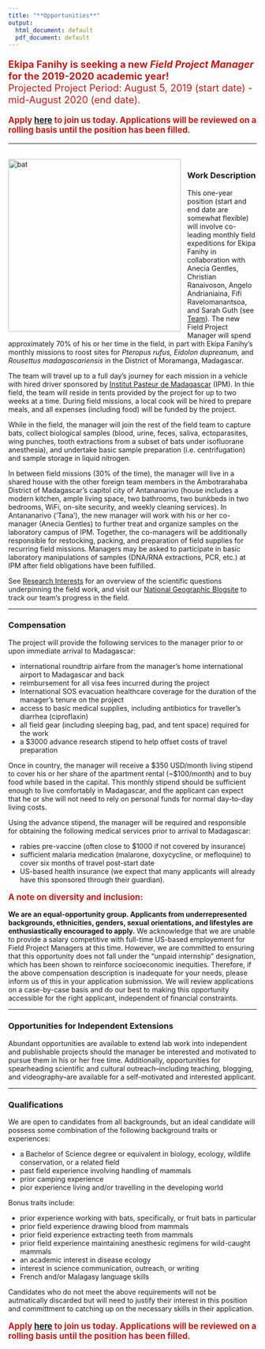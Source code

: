 ```yaml
---
title: "**Opportunities**"
output:
  html_document: default
  pdf_document: default
---
```


<style type="text/css">
h1.title {
  font-size: 31px;
  text-align: left;
  color:black;
}
</style>



<div style="text-align: left; font-size: 1.4em; color:#C11B17;">
**Ekipa Fanihy is seeking a new *Field Project Manager* for the 2019-2020 academic year!**<br>
Projected Project Period: August 5, 2019 (start date) - mid-August 2020 (end date). 
</div>

<div style="text-align: left; font-size: 1.2em; color:#C11B17;">
**Apply [here](https://airtable.com/shrPXVrjvJ5zhhoNA) to join us today. Applications will be reviewed on a rolling basis until the position has been filled.**
</div>

---

<br>
<img src="ekipa_fanihy_happy.jpg" alt="bat" style="height: 350px; padding-right: 10px;" align="left"><div style="text-align: left; font-size: 1.2em; padding-right=100px">
</div>

### **Work Description**

This one-year position (start and end date are somewhat flexible) will involve co-leading monthly field expeditions for Ekipa Fanihy in collaboration with Anecia Gentles, Christian Ranaivoson, Angelo Andrianiaina, Fifi Ravelomanantsoa, and Sarah Guth (see [Team](team.html)). The new Field Project Manager will spend approximately 70% of his or her time in the field, in part with Ekipa Fanihy's monthly missions to roost sites for *Pteropus rufus,* *Eidolon dupreanum,* and *Rousettus madagascariensis* in the District of Moramanga, Madagascar. 

The team will travel up to a full day's journey for each mission in a vehicle with hired driver sponsored by [Institut Pasteur de Madagascar ](http://www.pasteur.mg/) (IPM). In thie field, the team will reside in tents provided by the project for up to two weeks at a time. During field missions, a local cook will be hired to prepare meals, and all expenses (including food) will be funded by the project.

While in the field, the manager will join the rest of the field team to capture bats, collect biological samples (blood, urine, feces, saliva, ectoparasites, wing punches, tooth extractions from a subset of bats under isofluorane anesthesia), and undertake basic sample preparation (i.e. centrifugation) and sample storage in liquid nitrogen. 

In between field missions (30% of the time), the manager will live in a shared house with the other foreign team members in the Ambotrarahaba District of Madagascar's capitol city of Antananarivo (house includes a modern kitchen, ample living space, two bathrooms, two bunkbeds in two bedrooms, WiFi, on-site security, and weekly cleaning services). In Antananarivo ('Tana'), the new manager will work with his or her co-manager (Anecia Gentles) to further treat and organize samples on the laboratory campus of IPM. Together, the co-managers will be additionally responsible for restocking, packing, and preparation of field supplies for recurring field missions. Managers may be asked to participate in basic laboratory manipulations of samples (DNA/RNA extractions, PCR, etc.) at IPM after field obligations have been fulfilled.

See [Research Interests](research_interests.html) for an overview of the scientific questions underpinning the field work, and visit our [National Geographic Blogsite](https://openexplorer.nationalgeographic.com/expedition/ekipafanihy/) to track our team's progress in the field.


---

### **Compensation**

The project will provide the following services to the manager prior to or upon immediate arrival to Madagascar:

* international roundtrip airfare from the manager's home international airport to Madagascar and back
* reimbursement for all visa fees incurred during the project
* International SOS evacuation healthcare coverage for the duration of the manager's tenure on the project
* access to basic medical supplies, including antibiotics for traveller's diarrhea (ciproflaxin)
* all field gear (including sleeping bag, pad, and tent space) required for the work
* a $3000 advance research stipend to help offset costs of travel preparation


Once in country, the manager will receive a \$350 USD/month living stipend to cover his or her share of the apartment rental (~$100/month) and to buy food while based in the capital. This monthly stipend should be sufficient enough to live comfortably in Madagascar, and the applicant can expect that he or she will not need to rely on personal funds for normal day-to-day living costs. 

Using the advance stipend, the manager will be required and responsible for obtaining the following medical services prior to arrival to Madagascar: 

* rabies pre-vaccine (often close to $1000 if not covered by insurance)
* sufficient malaria medication (malarone, doxycycline, or mefloquine) to cover six months of travel post-start date
* US-based health insurance (we expect that many applicants will already have this sponsored through their guardian). 

<div style="text-align: left; font-size: 1.2em; color:#C11B17;">
**A note on diversity and inclusion:** 
</div>

**We are an equal-opportunity group. Applicants from underrepresented backgrounds, ethnicities, genders, sexual orientations, and lifestyles are enthusiastically encouraged to apply.** We acknowledge that we are unable to provide a salary competitive with full-time US-based employement for Field Project Managers at this time. However, we are committed to ensuring that this opportunity does not fall under the "unpaid internship" designation, which has been shown to reinforce socioeconomic inequities. Therefore, if the above compensation description is inadequate for your needs, please inform us of this in your application submission. We will review applications on a case-by-case basis and do our best to making this opportunity accessible for the right applicant, independent of financial constraints.



---


### **Opportunities for Independent Extensions**

Abundant opportunities are available to extend lab work into independent and publishable projects should the manager be interested and motivated to pursue them in his or her free time. Additionally, opportunities for spearheading scientific and cultural outreach--including teaching, blogging, and videography--are available for a self-motivated and interested applicant.


---


### **Qualifications**

We are open to candidates from all backgrounds, but an ideal candidate will possess some combination of the following background traits or experiences:

* a Bachelor of Science degree or equivalent in biology, ecology, wildlife conservation, or a related field
* past field experience involving handling of mammals
* prior camping experience
* pior experience living and/or travelling in the developing world

Bonus traits include:

* prior experience working with bats, specifically, or fruit bats in particular
* prior field experience drawing blood from mammals
* prior field experience extracting teeth from mammals
* prior field experience maintaining anesthesic regimens for wild-caught mammals
* an academic interest in disease ecology
* interest in science communication, outreach, or writing
* French and/or Malagasy language skills

Candidates who do not meet the above requirements will not be autmatically discarded but will need to justify their interest in this position and committment to catching up on the necessary skills in their application.

<div style="text-align: left; font-size: 1.2em; color:#C11B17;">
**Apply [here](https://airtable.com/shrPXVrjvJ5zhhoNA) to join us today. Applications will be reviewed on a rolling basis until the position has been filled.**
</div>



